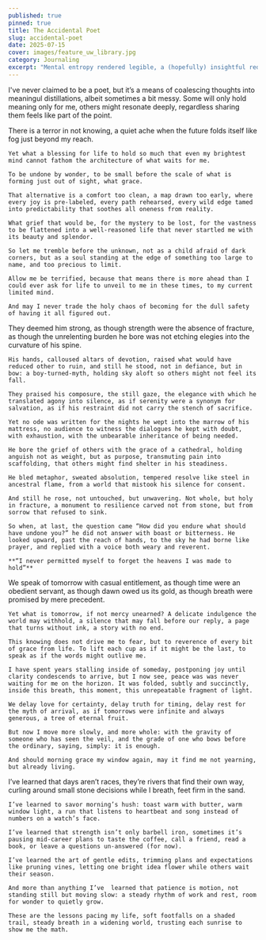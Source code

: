```yaml
---
published: true
pinned: true
title: The Accidental Poet
slug: accidental-poet
date: 2025-07-15
cover: images/feature_uw_library.jpg
category: Journaling
excerpt: "Mental entropy rendered legible, a (hopefully) insightful reduction of my reality."
---
```



I've never claimed to be a poet, but it’s a means of coalescing thoughts into meaningul distillations, albeit sometimes a bit messy. Some will only hold meaning only for me, others might resonate deeply, regardless sharing them feels like part of the point.

<PoemLayout title="Blessed Uncertainty">
    There is a terror in not knowing, a quiet ache when the future folds itself like fog just beyond my reach.

    Yet what a blessing for life to hold so much that even my brightest mind cannot fathom the architecture of what waits for me.

    To be undone by wonder, to be small before the scale of what is forming just out of sight, what grace.

    That alternative is a comfort too clean, a map drawn too early, where every joy is pre-labeled, every path rehearsed, every wild edge tamed into predictability that soothes all oneness from reality.

    What grief that would be, for the mystery to be lost, for the vastness to be flattened into a well-reasoned life that never startled me with its beauty and splendor.

    So let me tremble before the unknown, not as a child afraid of dark corners, but as a soul standing at the edge of something too large to name, and too precious to limit.

    Allow me be terrified, because that means there is more ahead than I could ever ask for life to unveil to me in these times, to my current limited mind.

    And may I never trade the holy chaos of becoming for the dull safety of having it all figured out.

</PoemLayout>

<PoemLayout title="Atlas Boy">
    They deemed him strong, as though strength were the absence of fracture, as though the unrelenting burden he bore was not etching elegies into the curvature of his spine.

    His hands, calloused altars of devotion, raised what would have reduced other to ruin, and still he stood, not in defiance, but in bow: a boy-turned-myth, holding sky aloft so others might not feel its fall.

    They praised his composure, the still gaze, the elegance with which he translated agony into silence, as if serenity were a synonym for salvation, as if his restraint did not carry the stench of sacrifice.

    Yet no ode was written for the nights he wept into the marrow of his mattress, no audience to witness the dialogues he kept with doubt, with exhaustion, with the unbearable inheritance of being needed.

    He bore the grief of others with the grace of a cathedral, holding anguish not as weight, but as purpose, transmuting pain into scaffolding, that others might find shelter in his steadiness.

    He bled metaphor, sweated absolution, tempered resolve like steel in ancestral flame, from a world that mistook his silence for consent.

    And still he rose, not untouched, but unwavering. Not whole, but holy in fracture, a monument to resilience carved not from stone, but from sorrow that refused to sink.

    So when, at last, the question came “How did you endure what should have undone you?” he did not answer with boast or bitterness. He looked upward, past the reach of hands, to the sky he had borne like prayer, and replied with a voice both weary and reverent.

    **“I never permitted myself to forget the heavens I was made to hold”**

</PoemLayout>

<PoemLayout title="Tomorrow Is Not Promised">
    We speak of tomorrow with casual entitlement, as though time were an obedient servant, as though dawn owed us its gold, as though breath were promised by mere precedent.

    Yet what is tomorrow, if not mercy unearned? A delicate indulgence the world may withhold, a silence that may fall before our reply, a page that turns without ink, a story with no end.

    This knowing does not drive me to fear, but to reverence of every bit of grace from life. To lift each cup as if it might be the last, to speak as if the words might outlive me.

    I have spent years stalling inside of someday, postponing joy until clarity condescends to arrive, but I now see, peace was was never waiting for me on the horizon. It was folded, subtly and succinctly, inside this breath, this moment, this unrepeatable fragment of light.

    We delay love for certainty, delay truth for timing, delay rest for the myth of arrival, as if tomorrows were infinite and always generous, a tree of eternal fruit.

    But now I move more slowly, and more whole: with the gravity of someone who has seen the veil, and the grade of one who bows before the ordinary, saying, simply: it is enough.

    And should morning grace my window again, may it find me not yearning, but already living.

</PoemLayout>

<PoemLayout title="Paced Miles">
    I’ve learned that days aren’t races, they’re rivers that find their own way, curling around small stone decisions while I breath, feet firm in the sand.

    I’ve learned to savor morning’s hush: toast warm with butter, warm window light, a run that listens to heartbeat and song instead of numbers on a watch’s face.

    I’ve learned that strength isn’t only barbell iron, sometimes it’s pausing mid-career plans to taste the coffee, call a friend, read a book, or leave a questions un-answered (for now).

    I’ve learned the art of gentle edits, trimming plans and expectations like pruning vines, letting one bright idea flower while others wait their season.

    And more than anything I’ve  learned that patience is motion, not standing still but moving slow: a steady rhythm of work and rest, room for wonder to quietly grow.

    These are the lessons pacing my life, soft footfalls on a shaded trail, steady breath in a widening world, trusting each sunrise to show me the math.

</PoemLayout>
